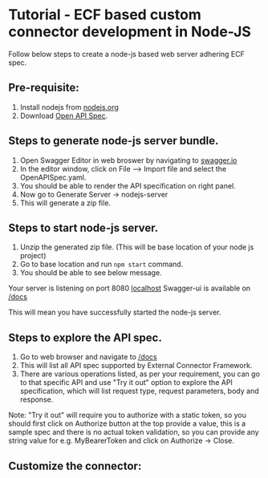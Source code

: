 # Tutorial - ECF based custom connector development in Node-JS 

Follow below steps to create a node-js based web server adhering ECF spec.

## Pre-requisite:

1. Install nodejs from [nodejs.org](https://nodejs.org/en/download)
2. Download [Open API Spec](https://github.com/saviynt/ExternalConnectorFramework-APISpec/blob/main/spec/OpenAPISpec.yaml).

## Steps to generate node-js server bundle.

1. Open Swagger Editor in web broswer by navigating to [swagger.io](https://editor.swagger.io/)
2. In the editor window, click on File --&gt; Import file and select the OpenAPISpec.yaml.
3. You should be able to render the API specification on right panel.
4. Now go to Generate Server -&gt; nodejs-server
5. This will generate a zip file.

## Steps to start node-js server.

1. Unzip the generated zip file. (This will be base location of your node js project)
2. Go to base location and run ```npm start``` command.
3. You should be able to see below message.

Your server is listening on port 8080 [localhost](http://localhost:8080)
Swagger-ui is available on [/docs](http://localhost:8080/docs)

This will mean you have successfully started the node-js server.

## Steps to explore the API spec.

1. Go to web browser and navigate to [/docs](http://localhost:8080/docs)
2. This will list all API spec supported by External Connector Framework.
3. There are various operations listed, as per your requirement, you can go to that specific API and use "Try it out" option to explore the API specification, which will list request type, request parameters, body and response. 

Note: "Try it out" will require you to authorize with a static token, so you should first click on Authorize button at the top provide a value, this is a sample spec and there is no actual token validation, so you can provide any string value for e.g. MyBearerToken and click on Authorize -&gt; Close.

## Customize the connector:

